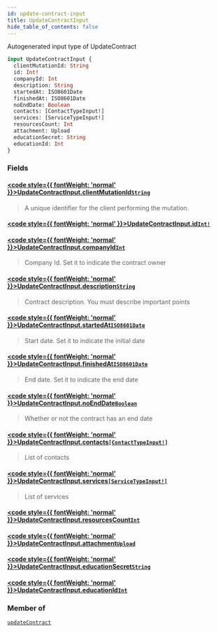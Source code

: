```yaml
---
id: update-contract-input
title: UpdateContractInput
hide_table_of_contents: false
---
```








Autogenerated input type of UpdateContract

```graphql
input UpdateContractInput {
  clientMutationId: String
  id: Int!
  companyId: Int
  description: String
  startedAt: ISO8601Date
  finishedAt: ISO8601Date
  noEndDate: Boolean
  contacts: [ContactTypeInput!]
  services: [ServiceTypeInput!]
  resourcesCount: Int
  attachment: Upload
  educationSecret: String
  educationId: Int
}
```


### Fields

#### [<code style={{ fontWeight: 'normal' }}>UpdateContractInput.<b>clientMutationId</b></code>](#)<Bullet />[`String`](/api/graphql/documentation/scalars/string) <Badge class="secondary" text="scalar"/>
> A unique identifier for the client performing the mutation.
> 

#### [<code style={{ fontWeight: 'normal' }}>UpdateContractInput.<b>id</b></code>](#)<Bullet />[`Int!`](/api/graphql/documentation/scalars/int) <Badge class="secondary" text="non-null"/> <Badge class="secondary" text="scalar"/>
> 
> 

#### [<code style={{ fontWeight: 'normal' }}>UpdateContractInput.<b>companyId</b></code>](#)<Bullet />[`Int`](/api/graphql/documentation/scalars/int) <Badge class="secondary" text="scalar"/>
> Company Id. Set it to indicate the contract owner
> 

#### [<code style={{ fontWeight: 'normal' }}>UpdateContractInput.<b>description</b></code>](#)<Bullet />[`String`](/api/graphql/documentation/scalars/string) <Badge class="secondary" text="scalar"/>
> Contract description. You must describe important points
> 

#### [<code style={{ fontWeight: 'normal' }}>UpdateContractInput.<b>startedAt</b></code>](#)<Bullet />[`ISO8601Date`](/api/graphql/documentation/scalars/iso8601-date) <Badge class="secondary" text="scalar"/>
> Start date. Set it to indicate the initial date
> 

#### [<code style={{ fontWeight: 'normal' }}>UpdateContractInput.<b>finishedAt</b></code>](#)<Bullet />[`ISO8601Date`](/api/graphql/documentation/scalars/iso8601-date) <Badge class="secondary" text="scalar"/>
> End date. Set it to indicate the end date
> 

#### [<code style={{ fontWeight: 'normal' }}>UpdateContractInput.<b>noEndDate</b></code>](#)<Bullet />[`Boolean`](/api/graphql/documentation/scalars/boolean) <Badge class="secondary" text="scalar"/>
> Whether or not the contract has an end date
> 

#### [<code style={{ fontWeight: 'normal' }}>UpdateContractInput.<b>contacts</b></code>](#)<Bullet />[`[ContactTypeInput!]`](/api/graphql/documentation/inputs/contact-type-input) <Badge class="secondary" text="list"/> <Badge class="secondary" text="input"/>
> List of contacts
> 

#### [<code style={{ fontWeight: 'normal' }}>UpdateContractInput.<b>services</b></code>](#)<Bullet />[`[ServiceTypeInput!]`](/api/graphql/documentation/inputs/service-type-input) <Badge class="secondary" text="list"/> <Badge class="secondary" text="input"/>
> List of services
> 

#### [<code style={{ fontWeight: 'normal' }}>UpdateContractInput.<b>resourcesCount</b></code>](#)<Bullet />[`Int`](/api/graphql/documentation/scalars/int) <Badge class="secondary" text="scalar"/>
> 
> 

#### [<code style={{ fontWeight: 'normal' }}>UpdateContractInput.<b>attachment</b></code>](#)<Bullet />[`Upload`](/api/graphql/documentation/scalars/upload) <Badge class="secondary" text="scalar"/>
> 
> 

#### [<code style={{ fontWeight: 'normal' }}>UpdateContractInput.<b>educationSecret</b></code>](#)<Bullet />[`String`](/api/graphql/documentation/scalars/string) <Badge class="secondary" text="scalar"/>
> 
> 

#### [<code style={{ fontWeight: 'normal' }}>UpdateContractInput.<b>educationId</b></code>](#)<Bullet />[`Int`](/api/graphql/documentation/scalars/int) <Badge class="secondary" text="scalar"/>
> 
> 



### Member of

[`updateContract`](/api/graphql/documentation/mutations/update-contract)  <Badge class="secondary" text="mutation"/>



